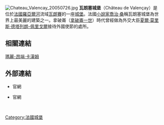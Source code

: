 [[File:Chateau_Valencay_20050726.jpg|thumb]]
'''瓦朗塞城堡'''（Château de Valençay）是位於[[法國|法國]][[羅亞爾河|羅亞爾河]]流域[[瓦朗賽|瓦朗賽]]的一座[[城堡|城堡]]。法國[[小說家|小說家]][[喬治·桑|喬治·桑]]稱瓦朗塞城堡為世界上最美麗的建築之一。拿破崙（[[拿破崙一世|拿破崙一世]]）時代曾經做為外交大臣[[夏爾·莫里斯·德塔列朗-佩里戈爾|夏爾·莫里斯·德塔列朗-佩里戈爾]]接待外國使節的處所。
== 相關連結 ==
[[瑪麗-昂端·卡漢姆|瑪麗-昂端·卡漢姆]]
==外部連結==
*{{Cite web|title=Château de Valençay|url=https://www.chateau-valencay.fr/|accessdate=|author=|date=|format=|publisher=|language=fr|archive-date=2021-03-13|archive-url=https://web.archive.org/web/20210313201442/https://www.chateau-valencay.fr/|dead-url=no}}官網
*{{Cite web|title=Château de Valençay|url=https://www.chateau-valencay.fr/en//|accessdate=|author=|date=|format=|publisher=|language=en|archive-date=2020-10-12|archive-url=https://web.archive.org/web/20201012190651/https://www.chateau-valencay.fr/en/|dead-url=no}}官網

[[Category:法國城堡|Category:法國城堡]]               